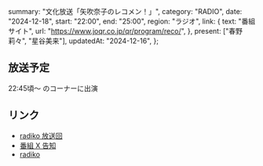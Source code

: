   summary: "文化放送「矢吹奈子のレコメン！」",
  category: "RADIO",
  date: "2024-12-18",
  start: "22:00",
  end: "25:00",
  region: "ラジオ",
  link: {
    text: "番組サイト",
    url: "https://www.joqr.co.jp/qr/program/reco/",
  },
  present: ["春野莉々", "星谷美来"],
  updatedAt: "2024-12-16",
};

## 放送予定

22:45頃〜 のコーナーに出演

## リンク

- [radiko 放送回](https://radiko.jp/#!/ts/QRR/20241218220000)
- [番組 X 告知](https://x.com/reco_wednesday/status/1867564418705633480)
- [radiko](https://radiko.jp/#QRR)
